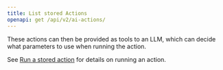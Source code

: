 ```yaml
---
title: List stored Actions
openapi: get /api/v2/ai-actions/
---
```


These actions can then be provided as tools to an LLM, which can decide what parameters to use when running the action.

<Tip>See [Run a stored action](/ai-actions/how-tos/stored/run-stored-action) for details on running an action.</Tip>
